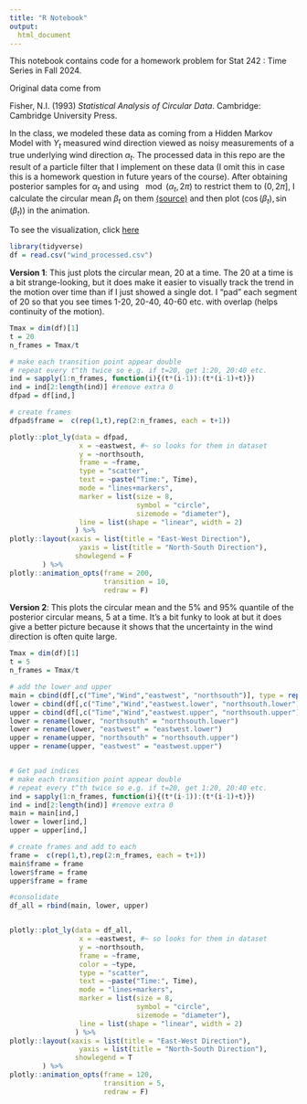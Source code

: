 ```yaml
---
title: "R Notebook"
output:
  html_document
---
```

This notebook contains code for a homework problem for Stat 242 : Time Series in Fall 2024.

Original data come from

Fisher, N.I. (1993) *Statistical Analysis of Circular Data*. Cambridge: Cambridge University Press. 

In the class, we modeled these data as coming from a Hidden Markov Model with $Y_t$ measured wind direction viewed as noisy measurements of a true underlying wind direction $\alpha_t$. The processed data in this repo are the result of a particle filter that I implement on these data (I omit this in case this is a homework question in future years of the course). After obtaining posterior samples for $\alpha_t$ and using $\mod(\alpha_t,2\pi)$ to restrict them to $(0,2\pi]$, I calculate the circular mean $\beta_t$ on them [(source)](https://en.wikipedia.org/wiki/Circular_mean) and then plot ($\cos(\beta_t),\sin(\beta_t)$) in the animation.

To see the visualization, click [here](https://kchaz.github.io/DataViz/windviz.html)


```r
library(tidyverse)
df = read.csv("wind_processed.csv")
```

**Version 1**: This just plots the circular mean, 20 at a time. The 20 at a time is a bit strange-looking, but it does make it easier to visually track the trend in the motion over time than if I just showed a single dot. I "pad" each segment of 20 so that you see times 1-20, 20-40, 40-60 etc. with overlap (helps continuity of the motion).

```r
Tmax = dim(df)[1]
t = 20
n_frames = Tmax/t 

# make each transition point appear double 
# repeat every t^th twice so e.g. if t=20, get 1:20, 20:40 etc.
ind = sapply(1:n_frames, function(i){(t*(i-1)):(t*(i-1)+t)})
ind = ind[2:length(ind)] #remove extra 0
dfpad = df[ind,]

# create frames
dfpad$frame =  c(rep(1,t),rep(2:n_frames, each = t+1))

plotly::plot_ly(data = dfpad,
                 x = ~eastwest, #~ so looks for them in dataset
                 y = ~northsouth,
                 frame = ~frame,
                 type = "scatter",
                 text = ~paste("Time:", Time),
                 mode = "lines+markers",
                 marker = list(size = 8,
                               symbol = "circle",
                               sizemode = "diameter"),
                 line = list(shape = "linear", width = 2)
                ) %>%
plotly::layout(xaxis = list(title = "East-West Direction"),
                 yaxis = list(title = "North-South Direction"),
                showlegend = F
        ) %>%
plotly::animation_opts(frame = 200,
                       transition = 10,
                       redraw = F) 
```

**Version 2**: This plots the circular mean and the 5% and 95% quantile of the posterior circular means, 5 at a time. It's a bit funky to look at but it does give a better picture because it shows that the uncertainty in the wind direction is often quite large.

```r
Tmax = dim(df)[1]
t = 5
n_frames = Tmax/t 

# add the lower and upper 
main = cbind(df[,c("Time","Wind","eastwest", "northsouth")], type = rep("mean",Tmax))
lower = cbind(df[,c("Time","Wind","eastwest.lower", "northsouth.lower")], type = rep("lower", Tmax))
upper = cbind(df[,c("Time","Wind","eastwest.upper", "northsouth.upper")], type = rep("upper", Tmax))
lower = rename(lower, "northsouth" = "northsouth.lower")
lower = rename(lower, "eastwest" = "eastwest.lower")
upper = rename(upper, "northsouth" = "northsouth.upper")
upper = rename(upper, "eastwest" = "eastwest.upper")


# Get pad indices
# make each transition point appear double 
# repeat every t^th twice so e.g. if t=20, get 1:20, 20:40 etc.
ind = sapply(1:n_frames, function(i){(t*(i-1)):(t*(i-1)+t)})
ind = ind[2:length(ind)] #remove extra 0
main = main[ind,]
lower = lower[ind,]
upper = upper[ind,]

# create frames and add to each
frame =  c(rep(1,t),rep(2:n_frames, each = t+1))
main$frame = frame
lower$frame = frame
upper$frame = frame

#consolidate
df_all = rbind(main, lower, upper)


plotly::plot_ly(data = df_all,
                 x = ~eastwest, #~ so looks for them in dataset
                 y = ~northsouth,
                 frame = ~frame,
                 color = ~type,
                 type = "scatter",
                 text = ~paste("Time:", Time),
                 mode = "lines+markers",
                 marker = list(size = 8,
                               symbol = "circle",
                               sizemode = "diameter"),
                 line = list(shape = "linear", width = 2)
                ) %>%
plotly::layout(xaxis = list(title = "East-West Direction"),
                 yaxis = list(title = "North-South Direction"),
                showlegend = T
        ) %>%
plotly::animation_opts(frame = 120,
                       transition = 5,
                       redraw = F) 

```


